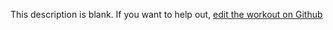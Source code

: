 
  This description is blank. If you want to help out, [edit the workout on Github](https://www.github.com/LiftArcade/exercises/blob/main/exercises/dumbbell-lying-triceps-extension-description.mdx)